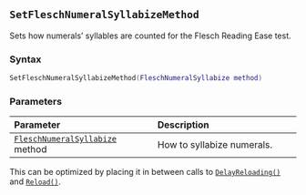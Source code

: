 ::: {.minipage data-latex="{\textwidth}"}
## `SetFleschNumeralSyllabizeMethod`

Sets how numerals' syllables are counted for the Flesch Reading Ease test.

### Syntax {-}

``` .lua
SetFleschNumeralSyllabizeMethod(FleschNumeralSyllabize method)
```

### Parameters {-}

**Parameter** | **Description**
| :-- | :-- |
| [`FleschNumeralSyllabize`](#fleschnumeralsyllabize) method | How to syllabize numerals. |

:::: {.tipsection data-latex=""}
This can be optimized by placing it in between calls to [`DelayReloading()`](#batch-delayreloading) and [`Reload()`](#batch-reload).
::::
:::
